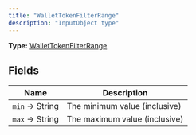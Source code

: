 ```yaml
---
title: "WalletTokenFilterRange"
description: "InputObject type"
---
```


**Type:** [WalletTokenFilterRange](/api-reference/types/wallettokenfilterrange)

## Fields

| Name | Description |
|------|-------------|
| `min` → String | The minimum value (inclusive) |
| `max` → String | The maximum value (inclusive) |

